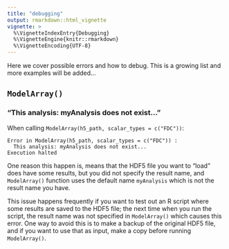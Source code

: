 ```yaml
---
title: "debugging"
output: rmarkdown::html_vignette
vignette: >
  %\VignetteIndexEntry{Debugging}
  %\VignetteEngine{knitr::rmarkdown}
  %\VignetteEncoding{UTF-8}
---
```


Here we cover possible errors and how to debug. This is a growing list and more examples will be added...

## `ModelArray()`
### "This analysis: myAnalysis does not exist..."
When calling `ModelArray(h5_path, scalar_types = c("FDC"))`:
```.console
Error in ModelArray(h5_path, scalar_types = c("FDC")) : 
  This analysis: myAnalysis does not exist...
Execution halted
```
One reason this happen is, means that the HDF5 file you want to "load" does have some results, but you did not specify the result name, and `ModelArray()` function uses the default name `myAnalysis` which is not the result name you have.

This issue happens frequently if you want to test out an R script where some results are saved to the HDF5 file; the next time when you run the script, the result name was not specified in `ModelArray()` which causes this error. One way to avoid this is to make a backup of the original HDF5 file, and if you want to use that as input, make a copy before running `ModelArray()`.

